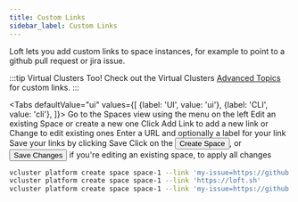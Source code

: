 ```yaml
---
title: Custom Links
sidebar_label: Custom Links
---
```



Loft lets you add custom links to space instances, for example to point to a github pull request or jira issue.

:::tip Virtual Clusters Too!
Check out the Virtual Clusters [Advanced Topics ](../../virtual-clusters/advanced/custom-links) for custom links.
:::

<Tabs
    defaultValue="ui"
    values={[
        {label: 'UI', value: 'ui'},
        {label: 'CLI', value: 'cli'},
    ]}>
    <TabItem value="ui">
      <Step>
        Go to the <NavStep>Spaces</NavStep> view using the menu on the left
      </Step>
      <Step>
        Edit an existing Space or create a new one
      </Step>
      <Step>
        Click <Label>Add Link</Label> to add a new link or <Label>Change</Label> to edit existing ones
      </Step>
      <Step>
        Enter a URL and optionally a label for your link
      </Step>
      <Step>
        Save your links by clicking <Label>Save</Label>
      </Step>
      <Step>
        Click on the <Button>Create Space</Button>,
        or <Button>Save Changes</Button> if you're editing an existing space,
        to apply all changes
      </Step>
    </TabItem>
<TabItem value="cli">

```bash
vcluster platform create space space-1 --link 'my-issue=https://github.com/kubernetes/kubernetes/pull/1234'
vcluster platform create space space-1 --link 'https://loft.sh'
vcluster platform create space space-1 --link 'my-issue=https://github.com/kubernetes/kubernetes/pull/1234,documentation=https://example.com/docs'
```

</TabItem>
</Tabs>

